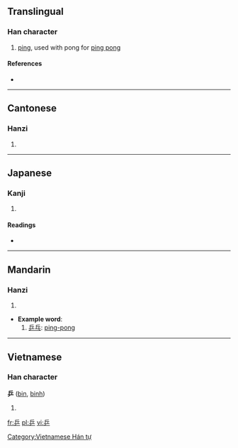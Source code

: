 ==Translingual==

===Han character===
{{Han char|rn=4|rad=丿|as=05|sn=6|four=7220<sub>1</sub>|canj=人一竹 (OMH)}}

# [[ping]], used with pong for [[ping pong]]

====References====
* {{Han ref|kx=0083.011|dkj=00145|hdz=10038.030|uh=4E52|ud=20050|bh=A5E2|bd=42466}}

----

==Cantonese==

===Hanzi===
{{yue-hanzi|jyut=|y=bing1, ping1}}

# {{defn|Cantonese|sort=丿05}}

----

==Japanese==

===Kanji===
{{ja-kanji|grade=uc|rs=丿05}}

# {{defn|Japanese|sort=丿05}}

====Readings====
* {{ja-readings|on=[[へい]] (hei)|kun=}}

----

==Mandarin==

===Hanzi===
{{cmn-hanzi|pin=[[pīng]] ([[ping1]])|wg=p'ing<sup>1</sup>}}

# {{defn|Mandarin|sort=丿05}}

* '''Example word''':
*# [[乒乓]]: [[ping-pong]]

----

==Vietnamese==

===Han character===
'''乒''' ([[bin]], [[binh]])

# {{defn|Vietnamese}}

[[Category:Vietnamese Hán tự]]

[[fr:乒]]
[[pl:乒]]
[[vi:乒]]